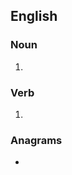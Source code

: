 ==English==

===Noun===
{{head|en|noun plural form}}

# {{plural of|manicure|lang=en}}

===Verb===
{{head|en|verb form}}

# {{en-third-person singular of|manicure}}

===Anagrams===
* {{l|en|muscarine}}